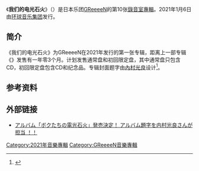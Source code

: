 {{Infobox Album
| Name = 我们的电光石火<br/>{{lang|ja|ボクたちの電光石火}}
| Type = [[錄音室專輯|錄音室專輯]]
| Artist = [[GReeeeN|GReeeeN]]
| Released = 2021年1月6日
| Genre = [[日本流行音樂|J-POP]]
| Label = [[环球音乐集团|环球音乐集团]]
| Recorded = 2019年 - 2020年{{JPN}}
| Last album = {{tsl|ja|第九 (GReeeeNのアルバム)||第九}}<br />（2019年）
| Chart position =
| This album = 我们的电光石火<br />([[2021年|2021年]]）
| Reviews = 
| Next album = 
| Misc = {{Singles
| Name = 我们的电光石火
| Type = スタジオ・アルバム
| Single 1 = 
| Single 1 date = 
}}
}}

《'''我们的电光石火'''》（{{lang-ja|ボクたちの電光石火}}）是日本乐团[[GReeeeN|GReeeeN]]的第10张[[錄音室專輯|錄音室專輯]]。2021年1月6日由[[环球音乐集团|环球音乐集团]]发行。

== 简介 ==
《我们的电光石火》为GReeeeN在2021年发行的第一张专辑，距离上一部专辑《{{tsl|ja|第九 (GReeeeNのアルバム)||第九}}》发售有一年零3个月。计划发售通常盘和初回限定盘，其中通常盘只包含CD，初回限定盘包含CD和纪念品。专辑封面题字由[[內村光良|內村光良]]设计<ref>{{Cite web |url=https://natalie.mu/music/news/406132 |title=GReeeeNニューアルバム「ボクたちの電光石火」年明け発売、ジャケット題字は内村光良 - 音楽ナタリー |access-date=2020-11-28 |archive-date=2021-01-26 |archive-url=https://web.archive.org/web/20210126160322/https://natalie.mu/music/news/406132 |dead-url=no }}</ref>。

== 参考资料 ==

{{reflist}}

== 外部链接 ==
* [http://greeeen.co.jp/news/9385.html アルバム「ボクたちの電光石火」発売決定！ アルバム題字を内村光良さんが担当 ！！] {{Wayback|url=http://greeeen.co.jp/news/9385.html |date=20210117005520 }}

{{GReeeeN}}

[[Category:2021年音樂專輯|Category:2021年音樂專輯]]
[[Category:GReeeeN音樂專輯|Category:GReeeeN音樂專輯]]


{{Album-stub}}